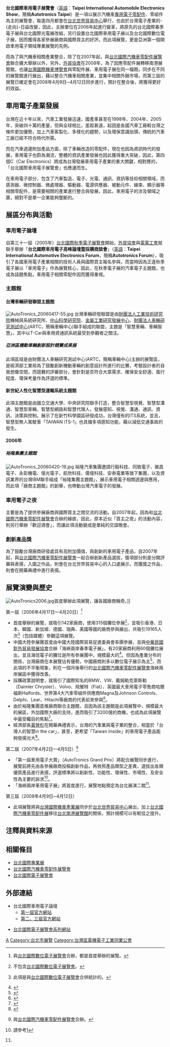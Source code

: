 {{Infobox Exhibition
| Name = 台北國際車用電子展覽會
| Enname = Taipei International Automobile Electronics Show
| Logo = AutoTronicsTaipei.svg
| Size = 150
| Caption = 台北國際車用電子展覽會官方標誌
| Slogan = 迎向4C新紀元！<br />（{{lang|en|Driving in the 4<sup>th</sup> C Era!}}）
| First = 2006年4月17日—4月20日
| Guidance = [[中華民國經濟部|中華民國經濟部]]國際貿易局<br />[[中華民國經濟部|中華民國經濟部]]工業局
| Organization =  [[中華民國對外貿易發展協會|中華民國對外貿易發展協會]]<br />[[台灣區電機電子工業同業公會|台灣區電機電子工業同業公會]]
| Asst = [[工業技術研究院|工業技術研究院]]<br />台灣區車輛工業同業公會<br />財團法人車輛研究測試中心
| MSponsor = 中國經濟通訊社
| Place = [[台北世界貿易中心|台北世界貿易中心]]展覽一館
| Nature = 專業展覽
| Content = 車身電子系統<br />駕駛資訊與通訊系統<br />車輛安全系統<br />引擎管理系統<br />動力系統<br />煞車控制系統<br />懸吊與底盤系統<br />保全系統<br />車用電子零組件<br />車用半導體
| Price = NT$200
| Latest = 2008年4月9日—4月12日（預定）
| Web = https://www.taipeiampa.com.tw/
}}
'''台北國際車用電子展覽會'''（[[英語|英語]]：'''Taipei International Automobile Electronics Show'''，簡稱'''Autotronics Taipei'''）是一項以展示汽機車[[車用電子|專用電子零配件]]、零組件為主的展覽會，每逢四月都會在[[台北世界貿易中心|台北世界貿易中心]]舉行，也由於台灣電子產業的-{走向}-日益改變，因此，主辦單位在2006年起進行變革，將原先的台北國際春季電子展與台北國際光電展改組，另行設置台北國際車用電子展以及台北國際數位電子展，因而獲得各家參展廠商與國際買主的好評。而此項展覽，更是亞洲第一個開啟車用電子領域專業展覽的先例。

而為了與汽機車相關產業整合，除了在2007年起，與[[台北國際汽機車零配件展覽會|台北國際汽機車零配件展覽會]]聯合擴大舉辦以外，另外，[[外貿協會|外貿協會]]在2008年，為了因應零配件展轉移南港展覽館，也讓[[台灣國際機車博覽會|台灣國際機車博覽會]]與零配件展、車用電子展在同一檔期，同步在不同的展覽館進行展出，藉以整合汽機車相關產業，並集中相關外銷市場，而第三屆的展覽已確定會在2008年4月9日─4月12日同步進行，預計在整合後，將獲得更好的效益。

==車用電子產業發展==
台灣在近十年以來，汽車工業發展迅速，國產車甚至在1998年、2004年、2005年，突破四十萬的產量，但與全球相比，差距甚遠，起因是各國汽車工廠較台灣之條件更加優勢，加上汽車客製化、多樣化的趨勢，以及環保意識抬頭，傳統的汽車工廠已經不符合時代所需。

而在汽車週邊附加產品方面，除了車輛改造的零配件，現在也因為資訊時代的發展，車用電子也蔚為潮流，整體的資訊產業發展也因此獲得重大突破，因此，第四個C（Car Electronics）將成為台灣發展車用電子產業的重大關鍵，相對應的，「台北國際車用電子展覽會」也應運而生。

在車用電子部分，包含了汽車製造、電子、光電、通訊、資訊等技術相關領域，而感測器、微控制器、微處理器、驅動器、電源供應器、被動元件、線束、顯示器等相關零配件，是需要相關的產業進行整合與發展，因此，車用電子的涉及領域之廣，絕對不是單一企業能夠壟斷的。
==展區分布與活動==
===車用電子論壇===
自第三十一屆（2005年）[[台北國際秋季電子展覽會|台北國際秋季電子展覽會]]開始，[[外貿協會|外貿協會]]與[[台灣區電機電子工業同業公會|電電工會]]就聯手舉辦「'''台北國際車用電子高峰論壇暨採購商談會'''」（[[英語|英語]]：'''Taipei International Automotive Electronics Forum'''，簡稱'''Autotronics Forum'''），吸引了各國車用電子產業相關的技術人員與國際買主報名參與，而當時因為正逢秋季電子展以「車用電子」作為展覽核心，因此，在秋季電子展的汽車電子主題館，也成為話題焦點，車用電子相關零配件因而獲得重視。
===主題館===
====台灣車輛研發聯盟主題館====
[[File:AutoTronics_20060417-55.jpg|thumb]]
台灣車輛研發聯盟是由[[財團法人工業技術研究院|財團法人工業技術研究院]]機械與系統研究所、[[中山科學研究院|中山科學研究院]]、[[金屬工業研究發展中心|金屬工業研究發展中心]]、[[財團法人車輛研究測試中心|財團法人車輛研究測試中心]](ARTC，簡稱車輛中心)聯手組成的聯盟，主題是「智慧車輛、車輛智慧」，其中以T-Car與車用資通訊系統最受到參觀者之關注。
=====亞洲區機動車輛創新設計競賽成果展=====
此項區域是由財團法人車輛研究測試中心(ARTC，簡稱車輛中心)主辦的展覽區，是經濟部工業局為了鼓勵創新機動車輛的創意設計所進行的比賽，考驗設計者的自我想像空間，而競賽的評審部分，會針對是否符合大眾需求、確保安全舒適、風行程度、環保考量作為評選的標準。

====新世紀人性化智慧型運輸系統主題館====
此項主題館是由國立交通大學、中央研究院聯手打造，整合智慧型視覺、智慧型溝通、智慧型車輛、智慧型網路和智慧代理人，發展感知、視覺、溝通、通訊、資訊、決策與控制。展示了在新竹科學園區研發成功，台灣僅有的ITS系統，並且，智慧型無人駕駛車「TAIWAN iTS-1」也具備多項感知功能，藉以減低交通事故的發生。
====2006年====
=====裕隆集團主題館=====
[[File:AutoTronics_20060420-19.jpg|thumb]]
裕隆汽車集團邀請行毅科技、同致電子、徽昌電子、永彰機電、億光電子、航欣科技、儒億科技、安泰電業等旗下集團，以及資訊業界的台灣IBM聯手組成「裕隆集團主題館」，展示車用電子相關週邊與應用，而此項「廠商主題館」的創舉，也帶動台灣汽車電子的發展。
<!--
====2007年====
=====半導體主題館=====
-->

===車用電子之夜===
主要是為了提供參展廠商與國際買主之間交流的活動。自2007年起，因為和[[台北國際汽機車零配件展覽會|台北國際汽機車零配件展覽會]]合辦的緣故，因此，原本近似「買主之夜」的活動內容，則另行舉辦「歡迎酒會」，而讓此項活動變成是單純的交誼晚會。
===創新產品獎===
為了鼓勵台灣廠商研發處具有高附加價值，與創新的車用電子產品，自2007年起，與[[台北國際汽機車零配件展覽會|台北國際汽機車零配件展覽會]]一起合辦創新產品選拔，獎項部分則是分開評審與表揚，入圍之作品，則會在台北世界貿易中心的入口處展示，而獲獎之作品，則會在開幕典禮中進行表揚。

==展覽演變與歷史==
[[File:AutoTronics2006.jpg|thumb]]首度舉辦此項展覽，讓各國廠商稱奇。]]
;第一屆（2006年4月17日—4月20日）<ref>{{zh}}與[[台北國際數位電子展覽會|台北國際數位電子展覽會]]合辦，都是首度舉辦的展覽。</ref>
*首度舉辦的展覽，就吸引142家廠商，使用315個攤位參展<ref>{{zh}}不包含[[台北國際數位電子展覽會|台北國際數位電子展覽會]]。</ref>，並吸引香港、日本、韓國、新加坡、德國、瑞典、美國等國的廠商參與展出，共吸引19165人次<ref>{{zh}}此項是與[[台北國際數位電子展覽會|台北國際數位電子展覽會]]合併統計的。</ref>（包括媒體）參觀這項展覽。
*中國大陸參展團首度由中國大陸國際貿易促進委員會率團參展，並與[[中華民國對外貿易發展協會|中華民國對外貿易發展協會]]合辦「海峽兩岸春季電子展」，有20家廠商利用60個攤位展出，並且海信電子的攤位是所有參展團中，規模最大的<ref>{{zh-tw}}{{cite news|author=陳慧敏|title=台北車用電子展 大陸廠商參展 彼岸貿促會首次組織電子廠參加 將以「展中展」形態呈現 知名家電品牌海信攤位最大|url=http://pro.udnjob.com/mag2/it/storypage.jsp?f_MAIN_ID=95&f_SUB_ID=474&f_ART_ID=22979|accessdate=2007年2月26日|publisher=[[經濟日報_(台灣)|經濟日報]]|date=2006年4月18日|work=企業要聞|page=A11|archive-date=2019年7月24日|archive-url=https://web.archive.org/web/20190724164334/http://pro.udnjob.com/mag2/it/storypage.jsp?f_MAIN_ID=95&f_SUB_ID=474&f_ART_ID=22979|dead-url=no}}</ref>。但因為產業分布的關係，台灣廠商在本展覽佔有優勢，中國廠商則多以數位電子展示為主<ref>{{zh-cn}}{{cite news|author=秦欣|title=大陆首度组团参加台北车用电子展 海信摊位最大|publisher=中國新聞網|url=http://www.chinanews.com.cn/news/2006/2006-04-19/8/719605.shtml|accessdate=2007年2月26日|date=2006年4月19日|archive-date=2007年8月18日|archive-url=https://web.archive.org/web/20070818103620/http://www.chinanews.com.cn/news/2006/2006-04-19/8/719605.shtml|dead-url=no}}</ref>，而此項的不平衡現象，則在一個月後舉行的[[台北國際汽機車零配件展覽會|台北國際汽機車零配件展覽會]]海峽兩岸展區中獲得改善。
*採購政策說明會，就吸引了國際知名的BMW、VW、戴姆勒克萊斯勒（Daimler Chrysler）、Volvo、飛雅特（Fiat）、英國最大車用電子零售商哈爾福斯Halfords、世界第4大汽車零組件供應商Magna及Johnson Controls、Delphi、Lear、Hitachi等廠商的代表前來參與<ref>{{zh-tw}}{{cite news|author=曾慧雯|title=首屆車用電子展 下月17日登場|publisher=[[自由時報|自由時報]]|url=http://www.libertytimes.com/2006/new/mar/7/today-e3.htm|accessdate=2007年2月26日|date=2006年3月7日|work=財經焦點|deadurl=yes|archiveurl=https://web.archive.org/web/20070927041708/http://www.libertytimes.com/2006/new/mar/7/today-e3.htm|archivedate=2007年9月27日}}</ref>。
*由於裕隆集團首推廠商聯合主題館，且因為該主題館是此項展覽中，規模最大的展區，外加國際大廠的支持，進而吸引了3200億的商機，也成為此項展覽中最受矚目的焦點<ref>{{zh-tw}}{{cite news|author=陳慧敏|title=車用電子展 潛在商機3,200億 號稱全球第一個專展 裕隆包下一成展場 狂推主題館 賓士寶馬等共襄盛舉|publisher=[[經濟日報_(台灣)|經濟日報]]|date=2006年4月17日|work=企業要聞|page=A11}}</ref>。
*經濟部長[[黃營杉|黃營杉]]在開幕典禮表示，台灣的汽車業與電子業的整合，相當於「台灣人的智慧in the car」，甚至，更希望「Taiwan Inside」的車用電子產品能夠發揚光大<ref>{{zh-tw}}{{cite news|author=黃淑芳|title=台北國際車電展及數位電子展今同步開幕|publisher=[[中央通訊社|中央通訊社]]|url=http://tw.epochtimes.com/bt/6/4/17/n1289883.htm|accessdate=2007年2月25日|date=2006年4月17日|deadurl=yes|archiveurl=https://web.archive.org/web/20061120221639/http://tw.epochtimes.com/bt/6/4/17/n1289883.htm|archivedate=2006年11月20日}}</ref>。
;第二屆（2007年4月2日—4月5日）<ref>{{zh}}與[[台北國際汽機車零配件展覽會|台北國際汽機車零配件展覽會]]合辦。</ref>

*「第一屆車用電子大賞」（AutoTronics Grand Prix）將配合展覽同步進行，展覽前將先由各參展廠商投稿創新作品，再依照產品類型之差異，選拔出各類優質產品進行表揚，評選標準將以創新性、功能性、環保性、市場性、及安全性為主要的訴求<ref name="predict2007">{{zh}}請參考[http://www.autotronicsonline.net/Chinese/General.aspx]{{Dead link|date=2019年4月 |bot=InternetArchiveBot |fix-attempted=yes }}</ref>。
*「海峽兩岸車用電子展」將首度進行，展覽地點預定為台北展演二館<ref name="predict2007" />。
;第三屆（2008年4月9日─4月12日）
*此項展覽將與[[台灣國際機車產業展|台灣國際機車產業展]]同步於[[台北世界貿易中心|台北世界貿易中心]]展出，加上[[台北國際汽機車零配件展|台北國際汽機車零配件展]]移往[[台北南港展覽館|台北南港展覽館]]的關係，預計規模可以有較佳之提升。

==注釋與資料來源==
{{Reflist}}

==相關條目==
*[[台北國際專業展|台北國際專業展]]
*[[台北國際汽機車零配件展覽會|台北國際汽機車零配件展覽會]]
*[[台北國際電子展覽會|台北國際電子展覽會]]

==外部連結==
{{Commonscat|AutoTronics Taipei}}
{{Wikinewscat}}
*台北國際車用電子論壇
**[http://www.e-seminar.com.tw/events/eCar/ 第一屆官方網站]{{Wayback|url=http://www.e-seminar.com.tw/events/eCar/ |date=20070115152914 }}{{en}}{{zh-tw}}
** [http://www.autotronicsforum.com/ 第二、三屆官方網站]{{Wayback|url=http://www.autotronicsforum.com/ |date=20060924224307 }}{{en}}{{zh-tw}}

*[https://www.taipeiampa.com.tw/ 台北國際電子展覽會系列網站] {{Wayback|url=https://www.taipeiampa.com.tw/ |date=20201205092004 }}{{en}}
{{TAITRA}}
{{TEEMA}}
{{TAITRONICS|車}}
[[Category:汽車展覽|A]]
[[Category:台北市展覽|Category:台北市展覽]]
[[Category:台灣區電機電子工業同業公會|Category:台灣區電機電子工業同業公會]]